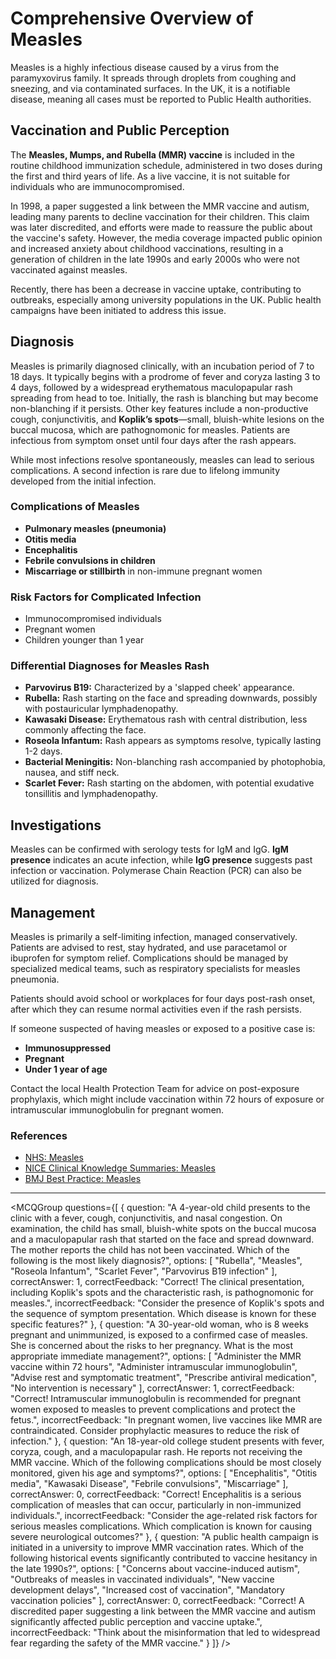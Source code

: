 
# Comprehensive Overview of Measles

Measles is a highly infectious disease caused by a virus from the paramyxovirus family. It spreads through droplets from coughing and sneezing, and via contaminated surfaces. In the UK, it is a notifiable disease, meaning all cases must be reported to Public Health authorities.

## Vaccination and Public Perception

The **Measles, Mumps, and Rubella (MMR) vaccine** is included in the routine childhood immunization schedule, administered in two doses during the first and third years of life. As a live vaccine, it is not suitable for individuals who are immunocompromised.

In 1998, a paper suggested a link between the MMR vaccine and autism, leading many parents to decline vaccination for their children. This claim was later discredited, and efforts were made to reassure the public about the vaccine's safety. However, the media coverage impacted public opinion and increased anxiety about childhood vaccinations, resulting in a generation of children in the late 1990s and early 2000s who were not vaccinated against measles.

Recently, there has been a decrease in vaccine uptake, contributing to outbreaks, especially among university populations in the UK. Public health campaigns have been initiated to address this issue.

## Diagnosis

Measles is primarily diagnosed clinically, with an incubation period of 7 to 18 days. It typically begins with a prodrome of fever and coryza lasting 3 to 4 days, followed by a widespread erythematous maculopapular rash spreading from head to toe. Initially, the rash is blanching but may become non-blanching if it persists. Other key features include a non-productive cough, conjunctivitis, and **Koplik’s spots**—small, bluish-white lesions on the buccal mucosa, which are pathognomonic for measles. Patients are infectious from symptom onset until four days after the rash appears.

While most infections resolve spontaneously, measles can lead to serious complications. A second infection is rare due to lifelong immunity developed from the initial infection.

### Complications of Measles

- **Pulmonary measles (pneumonia)**
- **Otitis media**
- **Encephalitis**
- **Febrile convulsions in children**
- **Miscarriage or stillbirth** in non-immune pregnant women

### Risk Factors for Complicated Infection

- Immunocompromised individuals
- Pregnant women
- Children younger than 1 year

### Differential Diagnoses for Measles Rash

- **Parvovirus B19:** Characterized by a 'slapped cheek' appearance.
- **Rubella:** Rash starting on the face and spreading downwards, possibly with postauricular lymphadenopathy.
- **Kawasaki Disease:** Erythematous rash with central distribution, less commonly affecting the face.
- **Roseola Infantum:** Rash appears as symptoms resolve, typically lasting 1-2 days.
- **Bacterial Meningitis:** Non-blanching rash accompanied by photophobia, nausea, and stiff neck.
- **Scarlet Fever:** Rash starting on the abdomen, with potential exudative tonsillitis and lymphadenopathy.

## Investigations

Measles can be confirmed with serology tests for IgM and IgG. **IgM presence** indicates an acute infection, while **IgG presence** suggests past infection or vaccination. Polymerase Chain Reaction (PCR) can also be utilized for diagnosis.

## Management

Measles is primarily a self-limiting infection, managed conservatively. Patients are advised to rest, stay hydrated, and use paracetamol or ibuprofen for symptom relief. Complications should be managed by specialized medical teams, such as respiratory specialists for measles pneumonia.

Patients should avoid school or workplaces for four days post-rash onset, after which they can resume normal activities even if the rash persists.

If someone suspected of having measles or exposed to a positive case is:

- **Immunosuppressed**
- **Pregnant**
- **Under 1 year of age**

Contact the local Health Protection Team for advice on post-exposure prophylaxis, which might include vaccination within 72 hours of exposure or intramuscular immunoglobulin for pregnant women.

### References

- [NHS: Measles](https://www.nhs.uk/conditions/measles/)
- [NICE Clinical Knowledge Summaries: Measles](https://cks.nice.org.uk/topics/measles/)
- [BMJ Best Practice: Measles](https://bestpractice.bmj.com/topics/en-gb/217)

---

<MCQGroup questions={[
  {
    question: "A 4-year-old child presents to the clinic with a fever, cough, conjunctivitis, and nasal congestion. On examination, the child has small, bluish-white spots on the buccal mucosa and a maculopapular rash that started on the face and spread downward. The mother reports the child has not been vaccinated. Which of the following is the most likely diagnosis?",
    options: [
      "Rubella",
      "Measles",
      "Roseola Infantum",
      "Scarlet Fever",
      "Parvovirus B19 infection"
    ],
    correctAnswer: 1,
    correctFeedback: "Correct! The clinical presentation, including Koplik's spots and the characteristic rash, is pathognomonic for measles.",
    incorrectFeedback: "Consider the presence of Koplik's spots and the sequence of symptom presentation. Which disease is known for these specific features?"
  },
  {
    question: "A 30-year-old woman, who is 8 weeks pregnant and unimmunized, is exposed to a confirmed case of measles. She is concerned about the risks to her pregnancy. What is the most appropriate immediate management?",
    options: [
      "Administer the MMR vaccine within 72 hours",
      "Administer intramuscular immunoglobulin",
      "Advise rest and symptomatic treatment",
      "Prescribe antiviral medication",
      "No intervention is necessary"
    ],
    correctAnswer: 1,
    correctFeedback: "Correct! Intramuscular immunoglobulin is recommended for pregnant women exposed to measles to prevent complications and protect the fetus.",
    incorrectFeedback: "In pregnant women, live vaccines like MMR are contraindicated. Consider prophylactic measures to reduce the risk of infection."
  },
  {
    question: "An 18-year-old college student presents with fever, coryza, cough, and a maculopapular rash. He reports not receiving the MMR vaccine. Which of the following complications should be most closely monitored, given his age and symptoms?",
    options: [
      "Encephalitis",
      "Otitis media",
      "Kawasaki Disease",
      "Febrile convulsions",
      "Miscarriage"
    ],
    correctAnswer: 0,
    correctFeedback: "Correct! Encephalitis is a serious complication of measles that can occur, particularly in non-immunized individuals.",
    incorrectFeedback: "Consider the age-related risk factors for serious measles complications. Which complication is known for causing severe neurological outcomes?"
  },
  {
    question: "A public health campaign is initiated in a university to improve MMR vaccination rates. Which of the following historical events significantly contributed to vaccine hesitancy in the late 1990s?",
    options: [
      "Concerns about vaccine-induced autism",
      "Outbreaks of measles in vaccinated individuals",
      "New vaccine development delays",
      "Increased cost of vaccination",
      "Mandatory vaccination policies"
    ],
    correctAnswer: 0,
    correctFeedback: "Correct! A discredited paper suggesting a link between the MMR vaccine and autism significantly affected public perception and vaccine uptake.",
    incorrectFeedback: "Think about the misinformation that led to widespread fear regarding the safety of the MMR vaccine."
  }
]} />